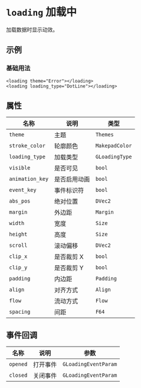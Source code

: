 # `loading` 加载中

加载数据时显示动效。

## 示例

### 基础用法

```
<loading theme="Error"></loading>
<loading loading_type="DotLine"></loading>
```

## 属性

| 名称            | 说明         | 类型           |
| --------------- | ------------ | -------------- |
| `theme`         | 主题         | `Themes`       |
| `stroke_color`  | 轮廓颜色     | `MakepadColor` |
| `loading_type`  | 加载类型     | `GLoadingType` |
| `visible`       | 是否可见     | `bool`         |
| `animation_key` | 是否启用动画 | `bool`         |
| `event_key`     | 事件标识符   | `bool`         |
| `abs_pos`       | 绝对位置     | `DVec2`        |
| `margin`        | 外边距       | `Margin`       |
| `width`         | 宽度         | `Size`         |
| `height`        | 高度         | `Size`         |
| `scroll`        | 滚动偏移     | `DVec2`        |
| `clip_x`        | 是否裁剪 X   | `bool`         |
| `clip_y`        | 是否裁剪 Y   | `bool`         |
| `padding`       | 内边距       | `Padding`      |
| `align`         | 对齐方式     | `Align`        |
| `flow`          | 流动方式     | `Flow`         |
| `spacing`       | 间距         | `F64`          |

## 事件回调

| 名称     | 说明     | 参数                 |
| -------- | -------- | -------------------- |
| `opened` | 打开事件 | `GLoadingEventParam` |
| `closed` | 关闭事件 | `GLoadingEventParam` |
